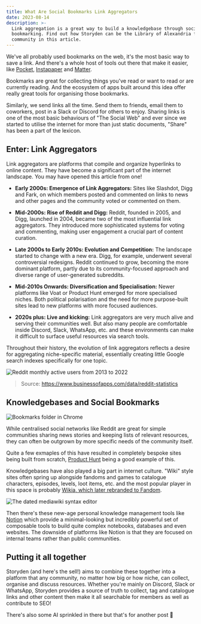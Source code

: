 ```yaml
---
title: What Are Social Bookmarks Link Aggregators
date: 2023-08-14
description: >-
  Link aggregation is a great way to build a knowledgebase through social
  bookmarking. Find out how Storyden can be the Library of Alexandria for your
  community in this article.
---
```


We've all probably used bookmarks on the web, it's the most basic way to save a link. And there's a whole host of tools out there that make it easier, like [Pocket](https://getpocket.com), [Instapaper](https://www.instapaper.com/) and [Matter](https://hq.getmatter.com).

Bookmarks are great for collecting things you've read or want to read or are currently reading. And the ecosystem of apps built around this idea offer really great tools for organising those bookmarks.

Similarly, we send links all the time. Send them to friends, email them to coworkers, post in a Slack or Discord for others to enjoy. Sharing links is one of the most basic behaviours of "The Social Web" and ever since we started to utilise the internet for more than just static documents, "Share" has been a part of the lexicon.

## Enter: Link Aggregators

Link aggregators are platforms that compile and organize hyperlinks to online content. They have become a significant part of the internet landscape. You may have opened this article from one!

- **Early 2000s: Emergence of Link Aggregators:** Sites like Slashdot, Digg and Fark, on which members posted and commented on links to news and other pages and the community voted or commented on them.

- **Mid-2000s: Rise of Reddit and Digg:** Reddit, founded in 2005, and Digg, launched in 2004, became two of the most influential link aggregators. They introduced more sophisticated systems for voting and commenting, making user engagement a crucial part of content curation.

- **Late 2000s to Early 2010s: Evolution and Competition:** The landscape started to change with a new era. Digg, for example, underwent several controversial redesigns. Reddit continued to grow, becoming the more dominant platform, partly due to its community-focused approach and diverse range of user-generated subreddits.

- **Mid-2010s Onwards: Diversification and Specialisation:** Newer platforms like Voat or Product Hunt emerged for more specialised niches. Both political polarisation and the need for more purpose-built sites lead to new platforms with more focused audiences.

- **2020s plus: Live and kicking:** Link aggregators are very much alive and serving their communities well. But also many people are comfortable inside Discord, Slack, WhatsApp, etc. and these environments can make it difficult to surface useful resources via search tools.

Throughout their history, the evolution of link aggregators reflects a desire for aggregating niche-specific material, essentially creating little Google search indexes specifically for one topic.

![Reddit monthly active users from 2013 to 2022](/blog/reddit-users.png)

> Source: https://www.businessofapps.com/data/reddit-statistics

## Knowledgebases and Social Bookmarks

![Bookmarks folder in Chrome](/blog/bookmarks-folder.png)

While centralised social networks like Reddit are great for simple communities sharing news stories and keeping lists of relevant resources, they can often be outgrown by more specific needs of the community itself.

Quite a few exmaples of this have resulted in completely bespoke sites being built from scratch, [Product Hunt](https://www.producthunt.com) being a good example of this.

Knowledgebases have also played a big part in internet culture. "Wiki" style sites often spring up alongside fandoms and games to catalogue characters, episodes, levels, loot items, etc. and the most popular player in this space is probably [Wikia, which later rebranded to Fandom](https://fandom.com).

![The dated mediawiki syntax editor](/blog/fandom.png)

Then there's these new-age personal knowledge management tools like [Notion](https://notion.so) which provide a minimal-looking but incredibly powerful set of composable tools to build quite complex notebooks, databases and even websites. The downside of platforms like Notion is that they are focused on internal teams rather than public communities.

## Putting it all together

Storyden (and here's the sell!) aims to combine these together into a platform that any community, no matter how big or how niche, can collect, organise and discuss resources. Whether you're mainly on Discord, Slack or WhatsApp, Storyden provides a source of truth to collect, tag and catalogue links and other content then make it all searchable for members as well as contribute to SEO!

There's also some AI sprinkled in there but that's for another post 👀
